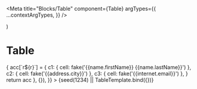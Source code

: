 

<Meta
  title="Blocks/Table"
  component={Table}
  argTypes={{
    ...contextArgTypes,
  }}
/>

  <Table {...props} iconSpriteUrl={iconSpriteUrl} />
)

# Table

<Canvas withSource="none">
  <Story
    name="Table"
    args={{
      themeName: 'light',
      accentScheme: 'teams',
      caption: fake('{{lorem.sentence}}'),
      captionVisuallyHidden: true,
      rowTitlingColumn: 'c1',
      columns: {
        c1: { title: 'Name' },
        c2: { title: 'Office' },
        c3: { title: 'Email' },
      },
      rows: range(32).reduce((acc, r) => {
        acc[`r${r}`] = {
          c1: { cell: fake('{{name.firstName}} {{name.lastName}}') },
          c2: { cell: fake('{{address.city}}') },
          c3: { cell: fake('{{internet.email}}') },
        }
        return acc
      }, {}),
    }}
  >
    {seed(1234) || TableTemplate.bind({})}
  </Story>
</Canvas>
